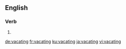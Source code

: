 ==English==

===Verb===
{{head|en|present participle}}

# {{present participle of|vacate|lang=en|nocat=1}}

[[de:vacating]]
[[fr:vacating]]
[[ku:vacating]]
[[ja:vacating]]
[[vi:vacating]]